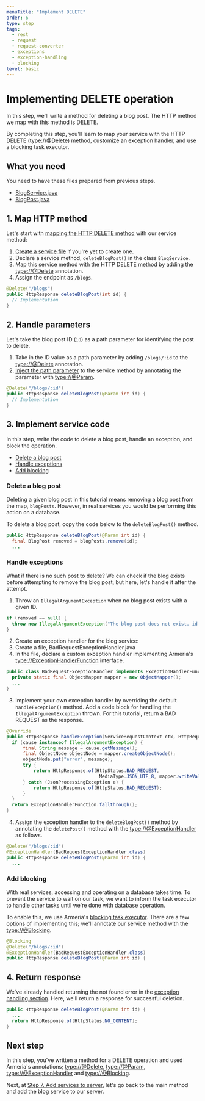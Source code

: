 ```yaml
---
menuTitle: "Implement DELETE"
order: 6
type: step
tags:
  - rest
  - request
  - request-converter
  - exceptions
  - exception-handling
  - blocking
level: basic
---
```


# Implementing DELETE operation

In this step, we'll write a method for deleting a blog post. The HTTP method we map with this method is DELETE.

<TutorialSteps current={6} />

By completing this step, you'll learn to map your service with the HTTP DELETE (<type://@Delete>) method, customize an exception handler, and use a blocking task executor.

## What you need

You need to have these files prepared from previous steps.

- [BlogService.java](/tutorials/tutorial-blog-rest-step3#0-create-a-service-file)
- [BlogPost.java](/tutorials/tutorial-blog-rest-step2)

## 1. Map HTTP method

Let's start with [mapping the HTTP DELETE method](/docs/server-annotated-service#mapping-http-service-methods) with our service method:

1. [Create a service file](/tutorials/tutorial-blog-rest-step3#0-create-a-service-file) if you're yet to create one.
2. Declare a service method, `deleteBlogPost()` in the class `BlogService`.
3. Map this service method with the HTTP DELETE method by adding the <type://@Delete> annotation.
4. Assign the endpoint as `/blogs`.

```java filename=BlogService.java highlight=1
@Delete("/blogs")
public HttpResponse deleteBlogPost(int id) {
  // Implementation
}
```

## 2. Handle parameters

Let's take the blog post ID (`id`) as a path parameter for identifying the post to delete.

1. Take in the ID value as a path parameter by adding `/blogs/:id` to the <type://@Delete> annotation.
2. [Inject the path parameter](/docs/server-annotated-service#parameter-injection) to the service method by annotating the parameter with <type://@Param>.
  ```java filename=BlogService.java
  @Delete("/blogs/:id")
  public HttpResponse deleteBlogPost(@Param int id) {
    // Implementation
  }
  ```

## 3. Implement service code

In this step, write the code to delete a blog post, handle an exception, and block the operation.

- [Delete a blog post](#delete-a-blog-post)
- [Handle exceptions](#handle-exceptions)
- [Add blocking](#add-blocking)

### Delete a blog post

Deleting a given blog post in this tutorial means removing a blog post from the map, `blogPosts`. However, in real services you would be performing this action on a database.

To delete a blog post, copy the code below to the `deleteBlogPost()` method.

```java filename=BlogService.Java highlight=2
public HttpResponse deleteBlogPost(@Param int id) {
  final BlogPost removed = blogPosts.remove(id);
  ...
```

### Handle exceptions

What if there is no such post to delete? We can check if the blog exists before attempting to remove the blog post, but here, let's handle it after the attempt.

1. Throw an `IllegalArgumentException` when no blog post exists with a given ID.
  ```java filename=BlogService.java
  if (removed == null) {
    throw new IllegalArgumentException("The blog post does not exist. id: " + id);
  }
  ```
2. Create an exception handler for the blog service:
  1. Create a file, BadRequestExceptionHandler.java
  2. In the file, declare a custom exception handler implementing Armeria's <type://ExceptionHandlerFunction> interface.
  ```java filename=BadRequestExceptionHandler.java
  public class BadRequestExceptionHandler implements ExceptionHandlerFunction {
    private static final ObjectMapper mapper = new ObjectMapper();
    ...
  }
  ```
3. Implement your own exception handler by overriding the default `handleException()` method. Add a code block for handling the `IllegalArgumentException` thrown. For this tutorial, return a BAD REQUEST as the response.
  ```java filename=BadRequesExceptionHandler.java highlight=3,9,10,12,14
  @Override
  public HttpResponse handleException(ServiceRequestContext ctx, HttpRequest req, Throwable cause) {
    if (cause instanceof IllegalArgumentException) {
        final String message = cause.getMessage();
        final ObjectNode objectNode = mapper.createObjectNode();
        objectNode.put("error", message);
        try {
            return HttpResponse.of(HttpStatus.BAD_REQUEST,
                                    MediaType.JSON_UTF_8, mapper.writeValueAsString(objectNode));
        } catch (JsonProcessingException e) {
            return HttpResponse.of(HttpStatus.BAD_REQUEST);
        }
    }
    return ExceptionHandlerFunction.fallthrough();
  }
  ```
4. Assign the exception handler to the `deleteBlogPost()` method by annotating the `deletePost()` method with the <type://@ExceptionHandler> as follows.
  ```java filename=BlogService.java highlight=1
  @Delete("/blogs/:id")
  @ExceptionHandler(BadRequestExceptionHandler.class)
  public HttpResponse deleteBlogPost(@Param int id) {
    ...
  ```

### Add blocking

With real services, accessing and operating on a database takes time. To prevent the service to wait on our task, we want to inform the task executor to handle other tasks until we're done with database operation.

To enable this, we use Armeria's [blocking task executor](/docs/server-annotated-service#specifying-a-blocking-task-executor). There are a few options of implementing this; we'll annotate our service method with the <type://@Blocking>.

```java filename=BlogService.java highlight=1
@Blocking
@Delete("/blogs/:id")
@ExceptionHandler(BadRequestExceptionHandler.class)
public HttpResponse deleteBlogPost(@Param int id) {
```

## 4. Return response

We've already handled returning the not found error in the [exception handling section](#handle-exception). Here, we'll return a response for successful deletion.

```java filename=BlogService.java
public HttpResponse deleteBlogPost(@Param int id) {
  ...
  return HttpResponse.of(HttpStatus.NO_CONTENT);
}
```

## Next step

In this step, you've written a method for a DELETE operation and used Armeria's annotations; <type://@Delete>, <type://@Param>, <type://@ExceptionHandler> and <type://@Blocking>.

Next, at [Step 7. Add services to server](/tutorials/tutorial-blog-rest-step7), let's go back to the main method and add the blog service to our server.

<TutorialSteps current={6} />